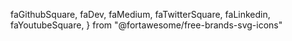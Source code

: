   faGithubSquare,
  faDev,
  faMedium,
  faTwitterSquare,
  faLinkedin,
  faYoutubeSquare,
} from "@fortawesome/free-brands-svg-icons"

<div style={{display:'flex', flexDirection: 'column' , justifyContent: 'center'}}>

<div
  style={{
    display: "flex",
    justifyContent: "space-evenly",
    marginBottom: "1rem",
  }}
>
  <FontAwesomeIcon icon={faGithubSquare} size="lg" />
  <FontAwesomeIcon icon={faDev} size="lg" />
  <FontAwesomeIcon icon={faMedium} size="lg" />
</div>

<div
  style={{
    display: "flex",
    justifyContent: "space-evenly",
  }}
>
  <FontAwesomeIcon icon={faTwitterSquare} size="lg" />
  <FontAwesomeIcon icon={faLinkedin} size="lg" />
  <FontAwesomeIcon icon={faYoutubeSquare} size="lg" />
</div>

</div>
